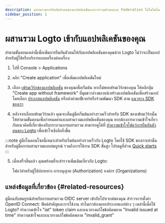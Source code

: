 ```yaml
---
description: ผสานรวมการยืนยันตัวตนของแอปพลิเคชันและการรวมตัวตนแบบ Federation ได้ในไม่กี่นาทีด้วยคู่มือเริ่มต้นอย่างรวดเร็วของเรา
sidebar_position: 1
---
```


# ผสานรวม Logto เข้ากับแอปพลิเคชันของคุณ

ทำตามขั้นตอนเหล่านี้เพื่อเพิ่มการยืนยันตัวตนให้กับแอปพลิเคชันของคุณด้วย Logto ไม่ว่าจะเป็นแอปสำหรับผู้ใช้หรือบริการแบบเครื่องต่อเครื่อง:

1. ไปที่ <CloudLink to="/applications">Console > Applications</CloudLink>

2. คลิก "Create application" เพื่อเพิ่มแอปพลิเคชันใหม่

3. เลือก [เฟรมเวิร์กของแอปพลิเคชัน](/quick-starts) ของคุณเพื่อเริ่มต้น หากไม่พบเฟรมเวิร์กของคุณ ให้คลิกปุ่ม "Create app without framework" ที่มุมขวาล่างของหน้าสร้างแอปพลิเคชันเพื่อสร้างแอปโดยเลือก [ประเภทแอปพลิเคชัน](/integrate-logto/application-data-structure/#application-types) หรือส่งคำขอฟีเจอร์หรือร่วมพัฒนา SDK ตาม [แนวทาง SDK ของเรา](/developers/sdk-conventions)

4. หลังจากเลือกเฟรมเวิร์กแล้ว คุณจะเห็นคู่มือเริ่มต้นอย่างรวดเร็วสำหรับ SDK ของเฟรมเวิร์กนั้น ให้ทำตามขั้นตอนเพื่อกำหนดค่าและผสานรวมแอปพลิเคชันของคุณ หากต้องการความเข้าใจเกี่ยวกับแนวคิดที่เกี่ยวข้องกับกระบวนการผสานรวม สามารถดูได้ที่ [ทำความเข้าใจโฟลว์การยืนยันตัวตนของ Logto](/integrate-logto/integrate-logto-into-your-application/understand-authentication-flow/) เพื่อเข้าใจเชิงลึกยิ่งขึ้น

:::note
คู่มือในคอนโซลนี้เหมาะสำหรับเริ่มต้นอย่างรวดเร็วกับ Logto โดยใช้ SDK ของเราเท่านั้น สำหรับคู่มือการผสานรวมแบบสมบูรณ์ รวมถึงการใช้งาน SDK ขั้นสูง โปรดดูที่ส่วน [Quick starts](/quick-starts)
:::

5. เมื่อเสร็จสิ้นแล้ว คุณพร้อมที่จะสำรวจเพิ่มเติมเกี่ยวกับ Logto:

   <Url href="/end-user-flows">โฟลว์สำหรับผู้ใช้ปลายทาง</Url>
   <Url href="/authorization">การอนุญาต (Authorization)</Url>
   <Url href="/organizations">องค์กร (Organizations)</Url>

## แหล่งข้อมูลที่เกี่ยวข้อง \{#related-resources}

<Url href="https://blog.logto.io/complete-guide-to-integrating-oidc-server">
  คู่มือฉบับสมบูรณ์สำหรับการผสานรวม OIDC server เข้ากับโปรเจกต์ของคุณ
</Url>

<Url href="https://blog.logto.io/exploring-oidc-configuration">
  สำรวจการตั้งค่า OpenID Connect: ฟิลด์สำคัญและการใช้งาน
</Url>

<Url href="https://blog.logto.io/reveal-public-and-confidential-clients">
  ทำไมเราต้องแยกประเภทแอปต่าง ๆ เหล่านี้เมื่อใช้ Logto?
</Url>

<Url href="https://blog.logto.io/troubleshooting-invalid-issued-at-time-error">
  ทำความเข้าใจ "iat" token claim และแนวทางแก้ไขข้อผิดพลาด "Invalid issued at time"
</Url>

<Url href="https://blog.logto.io/troubleshoot-invalid-grant-error">
  ทำความเข้าใจและแนวทางแก้ไขข้อผิดพลาด "invalid_grant"
</Url>
